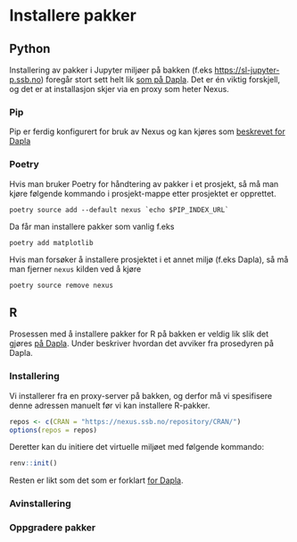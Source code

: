 # Installere pakker

## Python

Installering av pakker i Jupyter miljøer på bakken (f.eks <https://sl-jupyter-p.ssb.no>) foregår stort sett helt lik [som på Dapla](./pakke-install.html). Det er én viktig forskjell, og det er at installasjon skjer via en proxy som heter Nexus.

### Pip

Pip er ferdig konfigurert for bruk av Nexus og kan kjøres som [beskrevet for Dapla](./pakke-install.html)

### Poetry

Hvis man bruker Poetry for håndtering av pakker i et prosjekt, så må man kjøre følgende kommando i prosjekt-mappe etter prosjektet er opprettet.

```shell
poetry source add --default nexus `echo $PIP_INDEX_URL`
```

Da får man installere pakker som vanlig f.eks

```shell
poetry add matplotlib
```

::: {.callout-warning appearance="simple"}
Hvis man forsøker å installere prosjektet i et annet miljø (f.eks Dapla), så må man fjerner `nexus` kilden ved å kjøre
```shell
poetry source remove nexus
```
:::

## R

Prosessen med å installere pakker for R på bakken er veldig lik slik det gjøres [på Dapla](./pakke-install.html). Under beskriver hvordan det avviker fra prosedyren på Dapla. 

### Installering

Vi installerer fra en proxy-server på bakken, og derfor må vi spesifisere denne adressen manuelt før vi kan installere R-pakker. 

```R
repos <- c(CRAN = "https://nexus.ssb.no/repository/CRAN/")
options(repos = repos)
```

Deretter kan du initiere det virtuelle miljøet med følgende kommando: 

```R
renv::init()
```

Resten er likt som det som er forklart [for Dapla](./pakke-install.html).

### Avinstallering

### Oppgradere pakker

